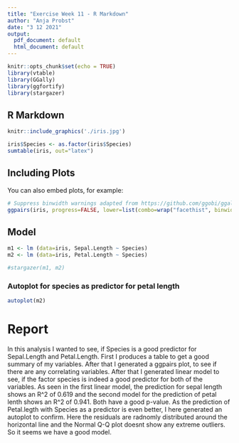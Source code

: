 ```yaml
---
title: "Exercise Week 11 - R Markdown"
author: "Anja Probst"
date: "3 12 2021"
output:
  pdf_document: default
  html_document: default
---
```


```r
knitr::opts_chunk$set(echo = TRUE)
library(vtable)
library(GGally)
library(ggfortify)
library(stargazer)
```

## R Markdown
```r
knitr::include_graphics('./iris.jpg')
```

```r
iris$Species <- as.factor(iris$Species)
sumtable(iris, out="latex")
```

## Including Plots

You can also embed plots, for example:

```r
# Suppress binwidth warnings adapted from https://github.com/ggobi/ggally/issues/184
ggpairs(iris, progress=FALSE, lower=list(combo=wrap("facethist", binwidth=0.8)))
```

## Model

```r
m1 <- lm (data=iris, Sepal.Length ~ Species)
m2 <- lm (data=iris, Petal.Length ~ Species)
```

```r
#stargazer(m1, m2)
```
### Autoplot for species as predictor for petal length
```r
autoplot(m2)
```

# Report
In this analysis I wanted to see, if Species is a good predictor for Sepal.Length and Petal.Length.
First I produces a table to get a good summary of my variables. After that I generated a ggpairs plot, to see if there are any correlating variables. After that I generated linear model to see, if the factor species is indeed a good predictor for both of the variables.
As seen in the first linear model, the prediction for sepal length shows an R^2 of 0.619 and the second model for the prediction of petal lenth shows an R^2 of 0.941. Both have a good p-value.
As the prediction of Petal.legth with Species as a predictor is even better, I here generated an autoplot to confirm. Here the residuals are radnomly distributed around the horizontal line and the Normal Q-Q plot doesnt show any extreme outliers. So it seems we have a good model.
